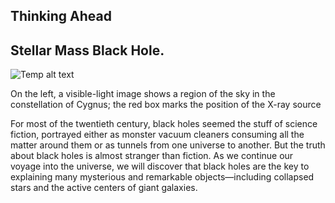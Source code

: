 ## Thinking Ahead
## Stellar Mass Black Hole.
![Temp alt text](__MEDIA_URL__OSC_Astro_24_00_BlackHole.jpg)<p>On the left, a visible-light image shows a region of the sky in the constellation of Cygnus; the red box marks the position of the X-ray source </p>
For most of the twentieth century, black holes seemed the stuff of science fiction, portrayed either as monster vacuum cleaners consuming all the matter around them or as tunnels from one universe to another. But the truth about black holes is almost stranger than fiction. As we continue our voyage into the universe, we will discover that black holes are the key to explaining many mysterious and remarkable objects—including collapsed stars and the active centers of giant galaxies.

